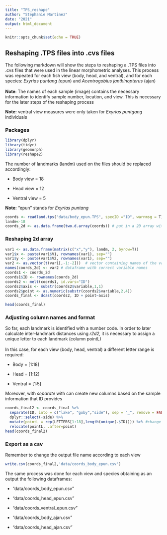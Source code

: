 ```yaml
---
title: "TPS_reshape"
author: "Stephanie Martinez"
date: "2021"
output: html_document
---
```


```r
knitr::opts_chunk$set(echo = TRUE)
```

## Reshaping .TPS files into .cvs files

The following markdown will show the steps to reshaping a .TPS files into .cvs files that were used in the linear morphometric analyses. This process was repeated for each fish view (body, head, and ventral), and for each species: *Exyrias puntang (*epun) and *Acentrogobius janthinopterus* (ajan)\
\
**Note**: The names of each sample (image) contains the necessary information to identify sample number, location, and view. This is necessary for the later steps of the reshaping process

**Note:** ventral view measures were only taken for *Exyrias puntgang* individuals

### Packages

```r
library(dplyr)
library(tidyr)
library(geomorph)
library(reshape2)
```

The number of landmarks (landm) used on the files should be replaced accordingly:

-   Body view = 18

-   Head view = 12

-   Ventral view = 5

**Note:** "epun" stands for *Exyrias puntang*

```r
coords <- readland.tps("data/body_epun.TPS", specID ="ID", warnmsg = T)
landm<-18
coords_2d <- as.data.frame(two.d.array(coords)) # put in a 2D array with species as the x input and coordinates (x&y) as y input

```

### Reshaping 2d array

```r
var1 <- as.data.frame(matrix(c("x","y"), landm, 2, byrow=T))
var1$x <- paste(var1$V1, rownames(var1), sep="")
var1$y <- paste(var1$V2, rownames(var1), sep="")
var2 <- as.vector(t(var1[,-1:-2]))  # vector containing names of the variables
names(coords_2d) <- var2 # dataframe with correct variable names
coords1 <- coords_2d
coords1$ID <- rownames(coords_2d)
coords2 <- melt(coords1, id.vars="ID")
coords2$axis <- substr(coords2$variable,1,1)
coords2$point <- as.numeric(substr(coords2$variable,2,4))
coords_final <- dcast(coords2, ID + point~axis) 
```

```r
head(coords_final)
```

### Adjusting column names and format

So far, each landmark is identified with a number code. In order to later calculate inter-landmark distances using *r2d2,* it is necessary to assign a unique letter to each landmark (column pointL)\
\
In this case, for each view (body, head, ventral) a different letter range is required:

-   Body = [1:18]

-   Head = [1:12]

-   Ventral = [1:5]

Moreover, with *separate* with can create new columns based on the sample information that ID provides

```r
coords_final2 <- coords_final %>% 
  separate(ID, into = c("lake", "goby","side"), sep = "_", remove = FALSE) %>%
  dplyr::select(-side) %>% 
  mutate(pointL = rep(LETTERS[1:18],length(unique(.$ID)))) %>% #change letter range accordingly
  relocate(pointL, .after=point) 
head(coords_final2)

```

### Export as a csv

Remember to change the output file name according to each view

```r

write.csv(coords_final2,'data/coords_body_epun.csv')
```

The same process was done for each view and species obtaining as an output the following dataframes:

-   "data/coords_body_epun.csv"

-   "data/coords_head_epun.csv"

-   "data/coords_ventral_epun.csv"

-   "data/coords_body_ajan.csv"

-   "data/coords_head_ajan.csv"
